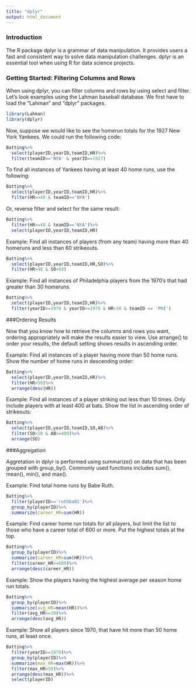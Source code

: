 ```yaml
---
title: "dplyr"
output: html_document
---
```


### Introduction

The R package dplyr is a grammar of data manipulation. It provides users a fast and consistent way to solve data manipulation challenges. dplyr is an essential tool when using R for data science projects. 

### Getting Started: Filtering Columns and Rows

When using dplyr, you can filter columns and rows by using select and filter. Let's look examples using the Lahman baseball database. We first have to load the "Lahman" and "dplyr" packages. 


```r
library(Lahman)
library(dplyr)
```

Now, suppose we would like to see the homerun totals for the 1927 New York Yankees. We could run the following code:

```r
Batting%>%
  select(playerID,yearID,teamID,HR)%>%
  filter(teamID=='NYA' & yearID==1927)
```

To find all instances of Yankees having at least 40 home runs, use the following:

```r
Batting%>%
  select(playerID,yearID,teamID,HR)%>%
  filter(HR>=40 & teamID=='NYA')
```

Or, reverse filter and select for the same result:

```r
Batting%>%
  filter(HR>=40 & teamID=='NYA')%>%
  select(playerID,yearID,teamID,HR)

```

Example: Find all instances of players (from any team) having more than 40 homeruns and less than 60 strikeouts. 

```r
Batting%>%
  select(playerID,yearID,teamID,HR,SO)%>%
  filter(HR>40 & SO<60)

```

Example: Find all instances of Philadelphia players from the 1970's that had greater than 30 homeruns.

```r
Batting%>%
  select(playerID,yearID,teamID,HR)%>%
  filter(yearID>=1970 & yearID<=1979 & HR>30 & teamID == 'PHI')

```

###Ordering Results

Now that you know how to retrieve the columns and rows you want, ordering appropriately will make the results easier to view. Use arrange() to order your results, the default setting shows results in ascending order.

Example: Find all instances of a player having more than 50 home runs. Show the number of home runs in descending order:

```r
Batting%>%
  select(playerID,yearID,teamID,HR)%>%
  filter(HR>50)%>%
  arrange(desc(HR))

```

Example: Find all instances of a player striking out less than 10 times. Only include players with at least 400 at bats. Show the list in ascending order of strikeouts:

```r
Batting%>%
  select(playerID,yearID,teamID,SO,AB)%>%
  filter(SO<10 & AB>=400)%>%
  arrange(SO)

```

###Aggregation

Aggretation in dplyr is performed using summarize() on data that has been grouped with group_by(). Commonly used functions includes sum(), mean(), min(), and max().

Example: Find total home runs by Babe Ruth.

```r
Batting%>%
  filter(playerID=='ruthba01')%>%
  group_by(playerID)%>%
  summarize(career_HR=sum(HR))

```

Example: Find career home run totals for all players, but limit the list to those who have a career total of 600 or more. Put the highest totals at the top.

```r
Batting%>%
  group_by(playerID)%>%
  summarize(career_HR=sum(HR))%>%
  filter(career_HR>=600)%>%
  arrange(desc(career_HR))

```

Example: Show the players having the highest average per season home run totals.

```r
Batting%>%
  group_by(playerID)%>%
  summarize(avg_HR=mean(HR))%>%
  filter(avg_HR>=30)%>%
  arrange(desc(avg_HR))

```

Example:  Show all players since 1970, that have hit more than 50 home runs, at least once.

```r
Batting%>%
  filter(yearID>=1970)%>%
  group_by(playerID)%>%
  summarize(max_HR=max(HR))%>%
  filter(max_HR>50)%>%
  arrange(desc(max_HR))%>%
  select(playerID)

```



